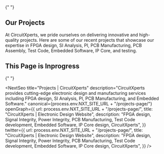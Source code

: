 {" "}

<ProjectStyle>
  <div className="site-container">
    <div className="main-content mt-5 mt-lg-0">
      <h2 className="pb-2 fw-bold h3 text-orange pt-lg-6">Our Projects</h2>
      <p className="pt-4 pt-lg-5">
        At CircuitXperts, we pride ourselves on delivering innovative and
        high-quality projects. Here are some of our recent projects that
        showcase our expertise in FPGA design, SI Analysis, PI, PCB
        Manufacturing, PCB Assembly, Test Code, Embedded Software, IP Core, and
        testing.
      </p>
      <div className="mt-3 text-center">
        <h2 className="h2 mt-3 mb-5 text-center"> This Page is Inprogress</h2>{" "}
      </div>
    </div>
  </div>
</ProjectStyle>

<NextSeo
  title="Projects | CircuitXperts"
  description="CircuitXperts provides cutting-edge electronic design and manufacturing services including FPGA design, SI Analysis, PI, PCB Manufacturing, and Embedded Software."
  canonical={process.env.NXT_SITE_URL + "/projects-page/"}
  openGraph={{
    url: process.env.NXT_SITE_URL + "/projects-page/",
    title: "CircuitXperts | Electronic Design Website",
    description:
      "FPGA design, Signal Integrity, Power Integrity, PCB Manufacturing, Test Code development, Embedded Software, IP Core design, CircuitXperts",
  }}
  twitter={{
    url: process.env.NXT_SITE_URL + "/projects-page/",
    title: "CircuitXperts | Electronic Design Website",
    description:
      "FPGA design, Signal Integrity, Power Integrity, PCB Manufacturing, Test Code development, Embedded Software, IP Core design, CircuitXperts",
  }}
/>


